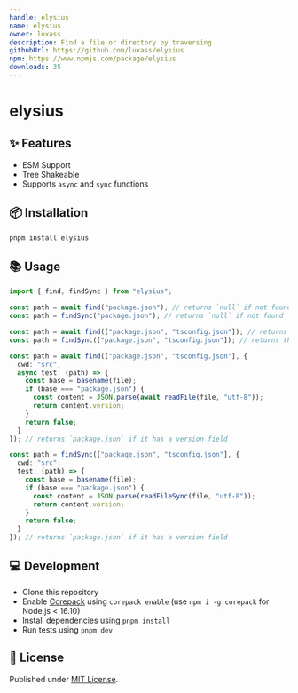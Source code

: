 ```yaml
---
handle: elysius
name: elysius
owner: luxass
description: Find a file or directory by traversing
githubUrl: https://github.com/luxass/elysius
npm: https://www.npmjs.com/package/elysius
downloads: 35
---
```


# elysius

## ✨ Features

* ESM Support
* Tree Shakeable
* Supports `async` and `sync` functions

## 📦 Installation

```sh
pnpm install elysius
```

## 📚 Usage

```ts
import { find, findSync } from "elysius";

const path = await find("package.json"); // returns `null` if not found
const path = findSync("package.json"); // returns `null` if not found

const path = await find(["package.json", "tsconfig.json"]); // returns the first found file
const path = findSync(["package.json", "tsconfig.json"]); // returns the first found file

const path = await find(["package.json", "tsconfig.json"], {
  cwd: "src",
  async test: (path) => {
    const base = basename(file);
    if (base === "package.json") {
      const content = JSON.parse(await readFile(file, "utf-8"));
      return content.version;
    }
    return false;
  }
}); // returns `package.json` if it has a version field

const path = findSync(["package.json", "tsconfig.json"], {
  cwd: "src",
  test: (path) => {
    const base = basename(file);
    if (base === "package.json") {
      const content = JSON.parse(readFileSync(file, "utf-8"));
      return content.version;
    }
    return false;
  }
}); // returns `package.json` if it has a version field
```

## 💻 Development

* Clone this repository
* Enable [Corepack](https://github.com/nodejs/corepack) using `corepack enable` (use `npm i -g corepack` for Node.js < 16.10)
* Install dependencies using `pnpm install`
* Run tests using `pnpm dev`

## 📄 License

Published under [MIT License](https://github.com/luxass/elysius/blob/main/LICENSE).
